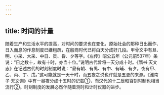 ```yaml
---
---
---
```

title: 时间的计量
---



随着生产和生活水平的提高，对时间的要求也在变化，原始社会的那种日出而作、日入而息的作息制度已嫌粗疏，在殷商时代已将白天分成好几段。甲骨文中有旦、明、小采、大采、中日、昃、昏、夕等字。《左传》昭公五年（公元前537年）条说：“日之数十，故有十时，亦当十位。”说明古代曾将一天分成十时。《隋书·天文志》在记述古代的时刻制度时说：“昼有朝、有禺、有中、有晡、有夕，夜有甲、乙、丙、丁、戊。”这可能就是一天十时，而五夜之说也许就是五更的来源。《淮南子·天文训》中有一昼夜分成十五时的记载①，而汉代的十二辰和百刻时制也相当流行②。时刻制度的发展必然伴随着测时和计时仪器的进步。